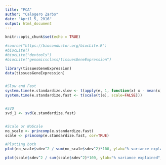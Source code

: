 ```yaml
---
title: "PCA"
author: "Calogero Zarbo"
date: "April 5, 2016"
output: html_document
---
```


```r
knitr::opts_chunk$set(echo = TRUE)
```

```r

#source("https://bioconductor.org/biocLite.R")
#biocLite()
#biocLite("devtools")
#biocLite("genomicsclass/tissuesGeneExpression")
```
```r
library(tissuesGeneExpression)
data(tissuesGeneExpression)


#Slow and Fast
system.time(e.standardize.slow <- t(apply(e, 1, function(x) x - mean(x) )))
system.time(e.standardize.fast <- t(scale(t(e), scale=FALSE)))


#SVD
svd_1 <- svd(e.standardize.fast)


#Scale or NoScale
no_scale <- princomp(e.standardize.fast)
scale <- princomp(e.standardize.fast, cor=TRUE)

#Plotting both
plot(no_scale$sdev^2 / sum(no_scale$sdev^2)*100, ylab="% variance explained", main="No Scale")

plot(scale$sdev^2 / sum(scale$sdev^2)*100, ylab="% variance explained", main="Scale")
```

